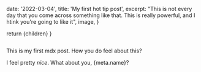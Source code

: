 
  date: '2022-03-04',
  title: 'My first hot tip post',
  excerpt:
    "This is not every day that you come across something like that. This is really powerful, and I htink you're going to like it",
  image,
}

  return <MarkdownLayout title={meta.title}>{children}</MarkdownLayout>
}

<Image src={image} alt="" width={800} height={450} className="object-cover rounded-xl" />

This is my first mdx post. How you do feel about this?

I feel pretty _nice_. What about you, {meta.name}?
